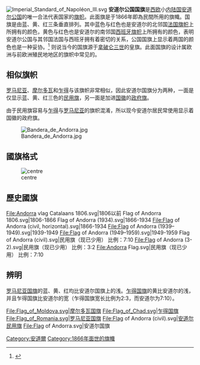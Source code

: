 {{Infobox Flag|
Name = 安道爾|
Article = 國旗|
Image = Flag of Andorra.svg|
Use = 110000|
Symbol = |
Proportion = 7:10|
Adoption = 1934年8月27日，1996年7月10日立法确定|
Design = 為藍黃紅三條縱旗、中央為國徽。|
Diminutive = |
}}
<!--维基共享资源上我没有找到安道尔的民用旗图片所以暂时使用当今罗马尼亚国旗图片，实际上安道尔民用旗的蓝色要比罗马尼亚的深。-->
[[File:Imperial_Standard_of_Napoléon_III.svg|thumb]]
'''安道尔公国国旗'''是[[西欧|西欧]]小[[內陸國家|内陆国]][[安道尔|安道尔公国]]的唯一合法代表国家的[[国旗|旗帜]]。此面旗是于1866年即為民間所用的旗幟。国旗是由蓝、黄、红三条垂直排列。其中蓝色与红色也是安道尔的北邻国[[法国|法国]][[法国国旗|旗帜]]上所拥有的颜色，黄色与红色也是安道尔的南邻国[[西班牙|西班牙]][[西班牙国旗|旗帜]]上所拥有的颜色，表明安道尔公国与其邻国法国与西班牙拥有着密切的关系，公国国旗上显示着两国的颜色也是一种妥协。<ref> {{Cite book | title = 世界国旗国徽地图册 | pages = 80 | ISBN = 9787503171536 | language = zh-cn }} </ref>
{{who|有人}}则说当今的国旗源于[[拿破仑三世|拿破仑三世]]的皇旗。此面国旗的设计属欧洲与前欧洲殖民地地区的旗帜中常见的。

==相似旗帜==
[[罗马尼亚国旗|罗马尼亚]]、[[摩尔多瓦国旗|摩尔多瓦]]和[[乍得国旗|乍得]]与该旗帜非常相似，因此安道尔国旗分为两种，一面是仅显示蓝、黄、红三色的[[民用旗|民用旗]]，另一面是加进[[安道尔国徽|国徽]]的[[政府旗|政府旗]]。

由于民用旗容易与[[查德國旗|乍得]]与[[羅馬尼亞國旗|罗马尼亚]]的旗帜混淆，所以现今安道尔居民常使用显示着国徽的政府旗。

[[File:Bandera_de_Andorra.jpg|thumb]]

== 國旗格式 ==
[[File:Flag_of_Andorra_(construction).svg|centre]]
==歷史國旗==
<gallery>
File:Andorra vlag Catalaans 1806.svg|{{FIAV|historical}}1806以前
Flag of Andorra 1806.svg|{{FIAV|historical}}1806-1866
Flag of Andorra (1934).svg|{{FIAV|historical}}1866-1934
File:Flag of Andorra (civil, horizontal).svg|{{FIAV|historical}}1866-1934
File:Flag of Andorra (1939–1949).svg|{{FIAV|historical}}1939-1949
File:Flag of Andorra (1949–1959).svg|{{FIAV|historical}}1949-1959
Flag of Andorra (civil).svg|民用旗（现已少用） 比例：7:10
File:Flag of Andorra (3-2).svg|民用旗（现已少用） 比例：3:2
File:Andorra Flag.svg|民用旗（现已少用） 比例：7:10
</gallery>

== 辨明 ==
[[罗马尼亚国旗|罗马尼亚国旗]]的蓝、黄、红均比安道尔国旗上的浅。[[乍得国旗|乍得国旗]]的黄比安道尔的浅，并且乍得国旗比安道尔的宽（乍得国旗宽长比例为2:3，而安道尔为7:10）。
<gallery>
File:Flag_of_Moldova.svg|[[摩尔多瓦国旗|摩尔多瓦国旗]]
File:Flag_of_Chad.svg|[[乍得国旗|乍得国旗]]
File:Flag_of_Romania.svg|[[罗马尼亚国旗|罗马尼亚国旗]]
File:Flag of Andorra (civil).svg|[[安道尔|安道尔]][[民用旗|民用旗]]
File:Flag of Andorra.svg|安道尔国旗
</gallery>

{{欧洲各国国旗}}


[[Category:安道爾|Category:安道爾]]
[[Category:1866年面世的旗幟|Category:1866年面世的旗幟]]
